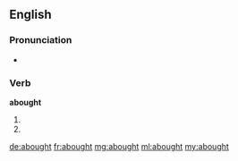 ==English==

===Pronunciation===
* {{a|US}} {{IPA|/əˈbɔt/}}

===Verb===
'''abought'''

# {{en-past of|aby}}
# {{en-past of|abye}}

[[de:abought]]
[[fr:abought]]
[[mg:abought]]
[[ml:abought]]
[[my:abought]]